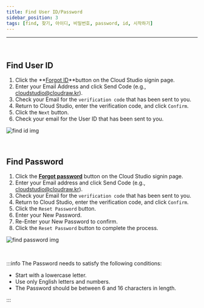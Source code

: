 ```yaml
---
title: Find User ID/Password
sidebar_position: 3
tags: [find, 찾기, 아이디, 비밀번호, password, id, 시작하기]
---
```



<hr />
<br />

## Find User ID

1. Click the **[Forgot ID](https://cstudio.app/forgot/id)**button on the Cloud Studio signin page.
2. Enter your Email Address and click Send Code (e.g., cloudstudio@cloudraw.kr).
3. Check your Email for the `verification code` that has been sent to you.
4. Return to Cloud Studio, enter the verification code, and click `Confirm`.
5. Click the `Next` button.
6. Check your email for the User ID that has been sent to you.

<div className={styles.imgWrap}>
    <img src={findId} alt="find id img" />
</div>

<p>&nbsp;</p>

## Find Password

1. Click the **[Forgot password](https://cstudio.app/forgot/pw)** button on the Cloud Studio signin page.
2. Enter your Email address and click Send Code (e.g., cloudstudio@cloudraw.kr).
3. Check your Email for the `verification code` that has been sent to you.
4. Return to Cloud Studio, enter the verification code, and click `Confirm`.
5. Click the `Reset Password` button.
6. Enter your New Password.
7. Re-Enter your New Password to confirm.
8. Click the `Reset Password` button to complete the process.

<div className={styles.imgWrap}>
    <img src={findPassword} alt="find password img" />
</div>

<p>&nbsp;</p>

:::info
The Password needs to satisfy the following conditions:

-   Start with a lowercase letter.
-   Use only English letters and numbers.
-   The Password should be between 6 and 16 characters in length.

:::
